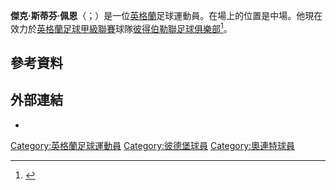 {{noteTA
|G1=PP
|1=zh-hans:斯蒂芬; zh-hk:史提芬; zh-tw:史蒂芬;
|2=zh-hk:披; zh-tw:佩恩; zh-hans:佩恩;
}}
'''傑克·斯蒂芬·佩恩'''（{{lang-en|Jack Payne}}；{{bd|1991年|12月5日}}）是一位[[英格蘭|英格蘭]]足球運動員。在場上的位置是中場。他現在效力於[[英格蘭足球甲級聯賽|英格蘭足球甲級聯賽]]球隊[[彼得伯勒聯足球俱樂部|彼得伯勒聯足球俱樂部]]<ref>{{cite web|title=Peterborough United seal move for Jack Payne|url=http://www.bbc.co.uk/sport/0/football/21231229|publisher=BBC Sport|accessdate=28 January 2013|archive-date=2013-10-17|archive-url=https://web.archive.org/web/20131017024324/http://www.bbc.co.uk/sport/0/football/21231229|dead-url=no}}</ref>。

== 參考資料 ==
{{Reflist}}

== 外部連結 ==
* {{soccerbase|50147}}

{{DEFAULTSORT:Payne, Jack}}
[[Category:英格蘭足球運動員|Category:英格蘭足球運動員]]
[[Category:彼德堡球員|Category:彼德堡球員]]
[[Category:奧連特球員|Category:奧連特球員]]

{{Sport-bio-stub}}